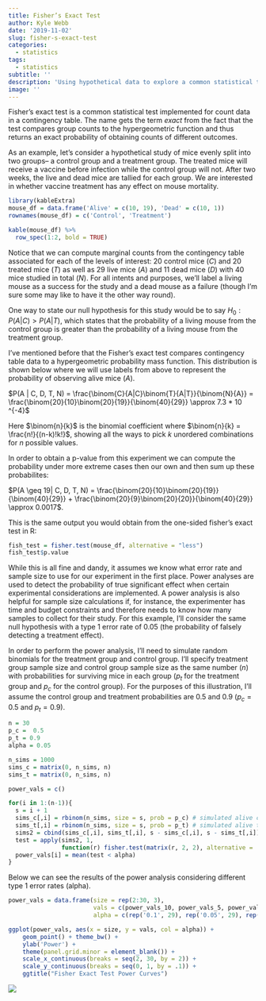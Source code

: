 ```yaml
---
title: Fisher’s Exact Test
author: Kyle Webb
date: '2019-11-02'
slug: fisher-s-exact-test
categories:
  - statistics
tags:
  - statistics
subtitle: ''
description: 'Using hypothetical data to explore a common statistical test in medicine'
image: ''
---
```


Fisher's exact test is a common statistical test implemented for count data in a contingency table. The name gets the term *exact* from the fact that the test compares group counts to the hypergeometric function and thus returns an exact probability of obtaining counts of different outcomes. 

As an example, let's consider a hypothetical study of mice evenly split into two groups-- a control group and a treatment group. The treated mice will receive a vaccine before infection while the control group will not. After two weeks, the live and dead mice are tallied for each group. We are interested in whether vaccine treatment has any effect on mouse mortality.

```r
library(kableExtra)
mouse_df = data.frame('Alive' = c(10, 19), 'Dead' = c(10, 1)) 
rownames(mouse_df) = c('Control', 'Treatment')

kable(mouse_df) %>% 
  row_spec(1:2, bold = TRUE)
```

Notice that we can compute marginal counts from the contingency table associated for each of the levels of interest: 20 control mice ($C$) and 20 treated mice ($T$) as well as 29 live mice ($A$) and 11 dead mice ($D$) with 40 mice studied in total ($N$). For all intents and purposes, we'll label a living mouse as a success for the study and a dead mouse as a failure (though I'm sure some may like to have it the other way round).

One way to state our null hypothesis for this study would be to say $H_{0} : P(A|C) > P(A|T)$, which states that the probability of a living mouse from the control group is greater than the probability of a living mouse from the treatment group. 

I've mentioned before that the Fisher's exact test compares contingency table data to a hypergeometric probability mass function. This distribution is shown below where we will use labels from above to represent the probability of observing alive mice ($A$).

$P(A | C, D, T, N) = \frac{\binom{C}{A|C}\binom{T}{A|T}}{\binom{N}{A}} =   \frac{\binom{20}{10}\binom{20}{19}}{\binom{40}{29}} \approx 7.3 * 10 ^{-4}$

Here $\binom{n}{k}$ is the binomial coefficient where $\binom{n}{k} = \frac{n!}{(n-k)!k!}$, showing all the ways to pick $k$ unordered combinations for $n$ possible values. 

In order to obtain a p-value from this experiment we can compute the probability under more extreme cases then our own and then sum up these probabilites:

$P(A \geq 19| C, D, T, N) = \frac{\binom{20}{10}\binom{20}{19}}{\binom{40}{29}} + \frac{\binom{20}{9}\binom{20}{20}}{\binom{40}{29}}
\approx 0.0017$.

This is the same output you would obtain from the one-sided fisher's exact test in R:

```r
fish_test = fisher.test(mouse_df, alternative = "less")
fish_test$p.value
```

While this is all fine and dandy, it assumes we know what error rate and sample size to use for our experiment in the first place. Power analyses are used to detect the probability of true significant effect when certain experimental considerations are implemented. A power analysis is also helpful for sample size calculations if, for instance, the experimenter has time and budget constraints and therefore needs to know how many samples to collect for their study. For this example, I'll consider the same null hypothesis with a type 1 error rate of 0.05 (the probability of falsely detecting a treatment effect). 

In order to perform the power analysis, I'll need to simulate random binomials for the treatment group and control group. I'll specify treatment group sample size and control group sample size as the same number ($n$) with probabilities for surviving mice in each group ($p_t$ for the treatment group and $p_c$ for the control group). For the purposes of this illustration, I'll assume the control group and treatment probabilities are 0.5 and 0.9 ($p_c = 0.5$ and $p_t = 0.9$). 

```r
n = 30
p_c =  0.5
p_t = 0.9
alpha = 0.05

n_sims = 1000
sims_c = matrix(0, n_sims, n)
sims_t = matrix(0, n_sims, n)

power_vals = c()

for(i in 1:(n-1)){
  s = i + 1
  sims_c[,i] = rbinom(n_sims, size = s, prob = p_c) # simulated alive control mice
  sims_t[,i] = rbinom(n_sims, size = s, prob = p_t) # simulated alive treatment mice
  sims2 = cbind(sims_c[,i], sims_t[,i], s - sims_c[,i], s - sims_t[,i]) # (A|C, A|T, n - A|C, n - A|T)
  test = apply(sims2, 1, 
               function(r) fisher.test(matrix(r, 2, 2), alternative = 'less')$p.value)
  power_vals[i] = mean(test < alpha)
}
```


Below we can see the results of the power analysis considering different type 1 error rates (alpha). 

```r
power_vals = data.frame(size = rep(2:30, 3),
                        vals = c(power_vals_10, power_vals_5, power_vals_1), 
                        alpha = c(rep('0.1', 29), rep('0.05', 29), rep('0.01', 29)))

ggplot(power_vals, aes(x = size, y = vals, col = alpha)) + 
    geom_point() + theme_bw() + 
    ylab('Power') +
    theme(panel.grid.minor = element_blank()) +
    scale_x_continuous(breaks = seq(2, 30, by = 2)) +
    scale_y_continuous(breaks = seq(0, 1, by = .1)) +
    ggtitle("Fisher Exact Test Power Curves")
```

![](/post/2019-11-02-fisher-s-exact-test_files/power_curves.png)

